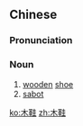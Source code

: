 ==Chinese==
{{zh-forms}}

===Pronunciation===
{{zh-pron
|m=mùxié
|cat=n
}}

===Noun===
{{zh-noun}}

# [[wooden]] [[shoe]]
# [[sabot]]

[[ko:木鞋]]
[[zh:木鞋]]